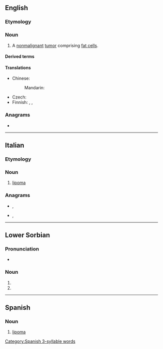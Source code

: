 ==English==
{{wikipedia}}

===Etymology===
{{confix|en|lipo|oma}}

===Noun===
{{en-noun|s|lipomata}}

# {{lb|en|pathology}} A [[nonmalignant]] [[tumor]] comprising [[fat cell]]s.

====Derived terms====
{{der3|lang=en
|angiolipoma
|adenolipoma
|lipomatosis
|lipomatous
|thymolipoma}}

====Translations====
{{trans-top|benign tumor}}
* Chinese:
*: Mandarin: {{t|cmn|脂肪瘤}}
{{trans-mid}}
* Czech: {{t|cs|lipom|m}}
* Finnish: {{t|fi|rasvakudoskasvain}}, {{t|fi|lipoma}}, {{t+|fi|lipooma}}
{{trans-bottom}}

===Anagrams===
* {{anagrams|en|a=ailmop|pimola}}

----

==Italian==

===Etymology===
{{confix|it|lipo|oma}}

{{wikipedia|lang=it}}

===Noun===
{{it-noun|m}}

# {{lb|it|oncology}} [[#English|lipoma]]

===Anagrams===
* {{l|it|amplio}}, {{l|it|ampliò}}
* {{l|it|impalo}}, {{l|it|impalò}}

----

==Lower Sorbian==

===Pronunciation===
* {{IPA|/ˈlipɔma/|[ˈlʲipɔma]|lang=dsb}}

===Noun===
{{head|dsb|noun form}}

# {{inflection of|lipa||dat|and|ins|and|loc|d|lang=dsb}}
# {{inflection of|lip||dat|and|ins|and|loc|d|lang=dsb}}

----

==Spanish==
{{wikipedia|lang=es}}

===Noun===
{{es-noun|m}}

# {{lb|es|oncology}} [[#English|lipoma]]

[[Category:Spanish 3-syllable words]]